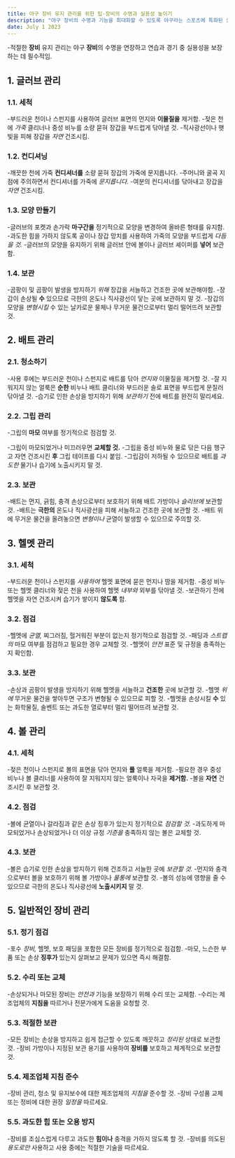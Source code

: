 ```yaml
---
title: 야구 장비 유지 관리를 위한 팁-장비의 수명과 실용성 높이기
description: "야구 장비의 수명과 기능을 최대화할 수 있도록 야구라는 스포츠에 특화된 실용적인 유지 관리 팁을 제공합니다."
date: July 1 2023
---
```


-적절한 **장비** 유지 관리는 야구 **장비**의 수명을 연장하고 연습과 경기 중 실용성을 보장하는 데 필수적임.

## 1. 글러브 관리
### 1.1. 세척

-부드러운 천이나 스펀지를 사용하여 글러브 표면의 먼지와 **이물질을** 제거함.
-젖은 천에 _가죽_ 클리너나 중성 비누를 소량 묻혀 장갑을 부드럽게 닦아낼 것.
-직사광선이나 햇빛을 피해 장갑을 _자연_ 건조시킴.
### 1.2. 컨디셔닝

-깨끗한 천에 가죽 **컨디셔너를** 소량 묻혀 장갑의 가죽에 문지릅니다.
-주머니와 굴곡 지점에 주의하면서 컨디셔너를 가죽에 _문지릅니다._
-여분의 컨디셔너를 닦아내고 장갑을 _자연_ 건조시킴.
### 1.3. 모양 만들기

-글러브의 포켓과 손가락 **마구간을** 정기적으로 모양을 변경하여 올바른 형태를 유지함.
-과도한 힘을 가하지 않도록 공이나 장갑 망치를 사용하여 가죽의 모양을 부드럽게 _다듬을 것._
-글러브의 모양을 유지하기 위해 글러브 안에 볼이나 글러브 셰이퍼를 **넣어** 보관함.
### 1.4. 보관

-곰팡이 및 곰팡이 발생을 방지하기 _위해_ 장갑을 서늘하고 건조한 곳에 보관해야함.
-장갑이 손상될 **수** 있으므로 극한의 온도나 직사광선이 닿는 곳에 보관하지 말 것.
-장갑의 모양을 _변형시킬_ 수 있는 날카로운 물체나 무거운 물건으로부터 멀리 떨어뜨려 보관할 것.
## 2. 배트 관리
### 2.1. 청소하기

-사용 후에는 부드러운 천이나 스펀지로 배트를 닦아 _먼지와_ 이물질을 제거할 것.
-잘 지워지지 않는 얼룩은 **순한** 비누나 배트 클리너와 부드러운 솔로 표면을 부드럽게 문질러 닦아낼 것.
-습기로 인한 손상을 방지하기 위해 _보관하기_ 전에 배트를 완전히 말리세요.
### 2.2. 그립 관리

-그립의 **마모** 여부를 정기적으로 점검할 것. 



-그립이 마모되었거나 미끄러우면 **교체할 것.**
-그립을 중성 비누와 물로 닦은 다음 헹구고 자연 건조시킨 **후** 그립 테이프를 다시 붙임.
-그립감이 저하될 수 있으므로 배트를 _과도한_ 물기나 습기에 노출시키지 말 것.
### 2.3. 보관

-배트는 먼지, 긁힘, 충격 손상으로부터 보호하기 위해 배트 가방이나 _슬리브에_ 보관할 것.
-배트는 **극한의** 온도나 직사광선을 피해 서늘하고 건조한 곳에 보관할 것.
-배트 위에 무거운 물건을 올려놓으면 _변형이나_ 균열이 발생할 수 있으므로 주의할 것.
## 3. 헬멧 관리
### 3.1. 세척

-부드러운 천이나 스펀지를 _사용하여_ 헬멧 표면에 묻은 먼지나 땀을 제거함.
-중성 비누 또는 헬멧 클리너와 젖은 천을 사용하여 헬멧 _내부와_ 외부를 닦아낼 것.
-보관하기 전에 헬멧을 자연 건조시켜 습기가 쌓이지 **않도록** 함.
### 3.2. 점검

-헬멧에 _균열,_ 찌그러짐, 헐거워진 부분이 없는지 정기적으로 점검할 것.
-패딩과 _스트랩의_ 마모 여부를 점검하고 필요한 경우 교체할 것.
-헬멧이 _안전_ 표준 및 규정을 충족하는지 확인함.
### 3.3. 보관

-손상과 곰팡이 발생을 방지하기 위해 헬멧을 서늘하고 **건조한** 곳에 보관할 것.
-헬멧 _위에_ 무거운 물건을 쌓아두면 구조가 변형될 수 있으므로 피할 것.
-헬멧을 손상시킬 **수** 있는 화학물질, 솔벤트 또는 과도한 열로부터 멀리 떨어뜨려 보관할 것.
## 4. 볼 관리
### 4.1. 세척

-젖은 천이나 스펀지로 볼의 표면을 닦아 먼지와 **풀** 얼룩을 제거함.
-필요한 경우 중성 비누나 볼 클리너를 사용하여 잘 지워지지 않는 얼룩이나 자국을 **제거함.**
-볼을 **자연** 건조시킨 후 보관할 것.
### 4.2. 점검

-볼에 균열이나 갈라짐과 같은 손상 징후가 있는지 정기적으로 _점검할 것._
-과도하게 마모되었거나 손상되었거나 더 이상 규정 _기준을_ 충족하지 않는 볼은 교체할 것.
### 4.3. 보관

-볼은 습기로 인한 손상을 방지하기 위해 건조하고 서늘한 곳에 _보관할 것._
-먼지와 충격으로부터 볼을 보호하기 위해 볼 가방이나 _물통에_ 보관할 것.
-볼의 성능에 영향을 줄 수 있으므로 극한의 온도나 직사광선에 **노출시키지** 말 것.
## 5. 일반적인 장비 관리
### 5.1. 정기 점검

-포수 _장비,_ 헬멧, 보호 패딩을 포함한 모든 장비를 정기적으로 점검함.
-마모, 느슨한 부품 또는 손상 **징후가** 있는지 살펴보고 문제가 있으면 즉시 해결함.
### 5.2. 수리 또는 교체

-손상되거나 마모된 장비는 _안전과_ 기능을 보장하기 위해 수리 또는 교체함.
-수리는 제조업체의 **지침을** 따르거나 전문가에게 도움을 요청할 것.
### 5.3. 적절한 보관

-모든 장비는 손상을 방지하고 쉽게 접근할 수 있도록 깨끗하고 _정리된_ 상태로 보관할 것.
-장비 가방이나 지정된 보관 용기를 사용하여 **장비를** 보호하고 체계적으로 보관할 것.
### 5.4. 제조업체 지침 준수

-장비 관리, 청소 및 유지보수에 대한 제조업체의 _지침을_ 준수할 것.
-장비 구성품 교체 또는 정비에 대한 권장 _일정을_ 따르세요.
### 5.5. 과도한 힘 또는 오용 방지

-장비를 조심스럽게 다루고 과도한 **힘이나** 충격을 가하지 않도록 할 것.
-장비를 의도된 _용도로만_ 사용하고 사용 중에는 적절한 기술을 따르세요.